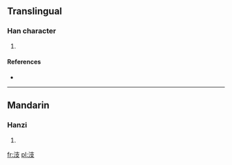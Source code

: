 ==Translingual==

===Han character===
{{Han char|rn=85|rad=水|as=04|sn=7|four=3414<sub>7</sub>|canj=水十水 (EJE)}}

# {{defn|Han|sort=水04}}

====References====
* {{Han ref|kx=0607.060|dkj=17149|dj=1000.080|hdz=31560.010|uh=6C65|ud=27749|bh=CB5B|bd=52059}}

----

==Mandarin==

===Hanzi===
{{cmn-hanzi|pin=[[gǔ]] ([[gu3]]), [[zhī]] ([[zhi1]])|wg=ku<sup>3</sup>, chih<sup>1</sup>}}

# {{defn|Mandarin|sort=水04}}

[[fr:汥]]
[[pl:汥]]